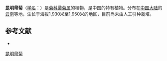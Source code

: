 {{Speciesbox
| name = 昆明帚菊
| status = 
| status_system = 
| image =
| genus = Pertya
| species = bodinieri
| authority = Vaniot.
}}

'''昆明帚菊'''（[[学名|学名]]：{{lang|la|''Pertya bodinieri''}}）是[[菊科|菊科]][[帚菊属|帚菊属]]的植物，是中国的特有植物。分布在[[中国大陆|中国大陆]]的[[云南|云南]]等地，生长于海拔1,930米至1,950米的地区，目前尚未由人工引种栽培。

== 参考文献 ==
<div class="references-small">
* {{cite web| url =http://www.bioinfo.cn/db05/KmzwSpecies.php?action=view&id=5174| title =昆明帚菊| work =《中国高等植物数据库全库》| publisher =中国科学院微生物研究所| author =昆明植物研究所| accessdate =2009-02-25| deadurl =yes| archiveurl =https://web.archive.org/web/20160305004803/http://www.bioinfo.cn/db05/KmzwSpecies.php?action=view&id=5174| archivedate =2016-03-05}}
</div>
{{Taxonbar|from=Q11087428}}

[[Category:帚菊属|昆明帚菊]]


{{植物小作品}}